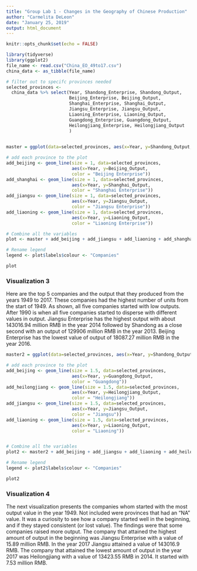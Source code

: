 ---
title: "Group Lab 1 - Changes in the Geography of Chinese Production"
author: "Carmelita DeLeon"
date: "January 25, 2019"
output: html_document
---


```{r setup, include=FALSE}
knitr::opts_chunk$set(echo = FALSE)
```


```{r, echo=FALSE}
library(tidyverse)
library(ggplot2)
file_name <- read.csv("China_EO_49to17.csv")
china_data <- as_tibble(file_name)

# filter out to specifc provinces needed
selected_provinces <-
  china_data %>% select(Year, Shandong_Enterprise, Shandong_Output,
                        Beijing_Enterprise, Beijing_Output,
                        Shanghai_Enterprise, Shanghai_Output,
                        Jiangsu_Enterprise, Jiangsu_Output,
                        Liaoning_Enterprise, Liaoning_Output,
                        Guangdong_Enterprise, Guangdong_Output,
                        Heilongjiang_Enterprise, Heilongjiang_Output
                        )
                       

master = ggplot(data=selected_provinces, aes(x=Year, y=Shandong_Output, color = "Shandong Enterprise" )) + geom_line(size=1)+xlab("Year")+ylab("Output (100 million RMB)")

# add each province to the plot
add_beijing <- geom_line(size = 1, data=selected_provinces,
                         aes(x=Year, y=Beijing_Output,
                         color = "Beijing Enterprise"))
add_shanghai <- geom_line(size = 1, data=selected_provinces,
                         aes(x=Year, y=Shanghai_Output,
                         color = "Shanghai Enterprise"))
add_jiangsu <- geom_line(size = 1, data=selected_provinces,
                         aes(x=Year, y=Jiangsu_Output,
                         color = "Jiangsu Enterprise"))
add_liaoning <- geom_line(size = 1, data=selected_provinces,
                         aes(x=Year, y=Liaoning_Output,
                         color = "Liaoning Enterprise"))

# Combine all the variables 
plot <- master + add_beijing + add_jiangsu + add_liaoning + add_shanghai +  ggtitle("Top 5 China Enterprises Analysis") + theme_update(plot.title = element_text(hjust = 0.5))

# Rename legend
legend <- plot$labels$colour <- "Companies" 

plot

```

### Visualization 3
Here are the top 5 companies and the output that they produced from the years 1949 to 2017. These companies had the highest number of units from the start of 1949. As shown, all five companies started with low outputs.  After 1990 is when all five companies started to disperse with different values in output. Jiangsu Enterprise has the highest output with about 143016.94 million RMB in the year 2014 followed by Shandong as a close second with an output of 129906 million RMB in the year 2013. 
Beijing Enterprise has the lowest value of output of 18087.27 million RMB in the year 2016. 

```{r vis_2, echo=FALSE}

master2 = ggplot(data=selected_provinces, aes(x=Year, y=Shandong_Output, color =  "Shandong" )) + geom_line(size=1.5)+xlab("Year")+ylab("Output (100 million RMB)")

# add each province to the plot
add_beijing <- geom_line(size = 1.5, data=selected_provinces,
                         aes(x=Year, y=Guangdong_Output,
                         color = "Guangdong"))
add_heilongjiang <- geom_line(size = 1.5, data=selected_provinces,
                         aes(x=Year, y=Heilongjiang_Output,
                         color = "Heilongjiang"))
add_jiangsu <- geom_line(size = 1.5, data=selected_provinces,
                         aes(x=Year, y=Jiangsu_Output,
                         color = "Jiangsu"))
add_liaoning <- geom_line(size = 1.5, data=selected_provinces,
                         aes(x=Year, y=Liaoning_Output,
                         color = "Liaoning"))


# Combine all the variables 
plot2 <- master2 + add_beijing + add_jiangsu + add_liaoning + add_heilongjiang +  ggtitle("China Province Enterprise Output Analysis") + theme_update(plot.title = element_text(hjust = 0.5))

# Rename legend
legend <- plot2$labels$colour <- "Companies" 

plot2

```

### Visualization 4

The next visualization presents the companies whom started with the most output value in the year 1949. Not included were provinces that had an "NA" value. It was a curiosity to see how a company started well in the beginning, and if they stayed consistent (or lost value). The findings were that some companies raised more output. The company that attained the highest amount of output in the beginning was Jiangsu Enterprise with a value of 15.89 million RMB. In the year 2017 Jiangsu attained a value of 143016.9 RMB.
The company that attained the lowest amount of output in the year 2017 was Heilongjiang with a value of 13423.55 RMB  in 2014. It started with 7.53 million RMB.


                         
